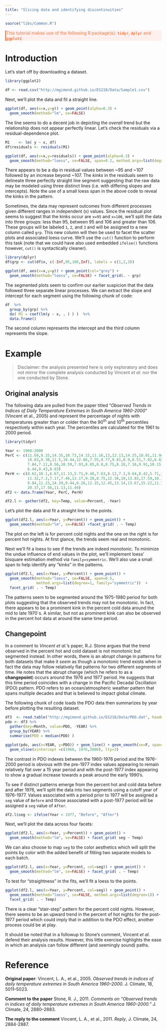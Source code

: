 ```yaml
---
title: "Slicing data and identifying discontinuities"
---
```


```r
source("libs/Common.R")
```

<div style="color:#ff7535; background-color:#fff0ee ;	border-left-style: solid">
This tutorial makes use of the following R package(s): **`tidyr`**, **`dplyr`** and **`ggplot2`**.
</div>

# Introduction

Let's start off by downloading a dataset.

```r
library(ggplot2)

df <- read.csv("http://mgimond.github.io/ES218/Data/Sample1.csv")
```

Next, we'll plot the data and fit a straight line.

```r
ggplot(df, aes(x=x,y=y)) + geom_point(alpha=0.3) +
  geom_smooth(method="lm", se=FALSE)
```

The line seems to do a decent job in depicting the *overall* trend but the relationship does not appear perfectly linear. Let's check the residuals via a residual-dependence plot.

```r
M1    <- lm( y ~ x, df)
df$residuals <- residuals(M1)

ggplot(df, aes(x=x,y=residuals)) + geom_point(alpha=0.3) +
  geom_smooth(method="loess", se=FALSE, span=0.2, method.args=list(degree=1))
```

There appears to be a dip in residual values between ~95 and ~107 followed by an increase beyond ~107. The *kinks* in the residuals seem to delineate three perfectly straight line segment suggesting that the raw data may be modeled using three distinct lines (i.e. with differing slopes and intercepts). Note the use of a small loess span in the above code to reveal the kinks in the pattern.

Sometimes, the data may represent outcomes from different processes given different ranges in independent (x) values. Since the residual plot seems to suggest that the kinks occur are `x=95` and `x=106`, we'll split the data into three groups: less than 95, between 95 and 106 and greater than 106. These groups will be labeled `1`, `2`, and `3` and will be assigned to a new column called `grp`. This new column will then be used to facet the scatter plots and associated loess curve. We'll use the `cut()` function to perform this task (note that we could have also used embedded `ifelse()` functions however, `cut()` is syntactically cleaner).


```r
library(dplyr)
df$grp <- cut(df$x, c(-Inf,95,106,Inf), labels = c(1,2,3))

ggplot(df, aes(x=x,y=y)) + geom_point(col="grey") +
  geom_smooth(method="loess", se=FALSE) + facet_grid(. ~ grp)
```

The segmented plots seem to confirm our earlier suspicion that the data followed three separate linear processes. We can extract the slope and intercept for each segment using the following chunk of code:

```r
df  %>% 
  group_by(grp) %>% 
  do( M1 = coef(lm(y ~ x, . ) ) )  %>%
  data.frame()
```

The second column represents the intercept and the third column represents the slope.

# Example

> Disclaimer: the analysis presented here is only exploratory and does not mirror the complete analysis conducted by Vincent *et al.* nor the one conducted by Stone.

## Original analysis

The following data are pulled from the paper titled "*Observed Trends in Indices of Daily Temperature Extremes in South America 1960-2000*" (Vincent et al., 2005) and represent the percentage of nights with temperatures greater than or colder than the 90^th^ and 10^th^ percentiles respectively within each year. The percentiles are calculated for the 1961 to 2000 period.



```r
library(tidyr)

Year <- 1960:2000
PerC <- c(11.69,9.33,14.35,10.73,14.15,11.16,13,12.13,14.25,10.01,11.94,14.35,
          10.83,9.38,11.5,10.44,12.66,7.55,9.77,9.81,8.9,8.51,7.02,6.83,9.67,
          7.84,7.11,8.56,10.59,7.93,8.85,8.8,8.75,8.18,7.16,9.91,10.15,6.58,
          6.44,9.43,8.03)
PerH <- c(8.62,10.1,6.67,11.13,5.71,9.48,7.63,8.12,7.2,9.64,8.42,5.71,11.72,
          11.32,7.2,7.17,7.46,13.17,9.28,8.75,12.38,10,13.83,17.59,10.14,
          9.84,11.23,14.39,9.44,8.26,12.15,12.45,13.14,13.67,15.22,11.79,11.16,
          20.37,17.56,11.13,11.49)
df2 <- data.frame(Year, PerC, PerH)

df2.l <- gather(df2, key=Temp, value=Percent, -Year)
```

Let's plot the data and fit a straight line to the points.

```r
ggplot(df2.l, aes(x=Year, y=Percent)) + geom_point() +
  geom_smooth(method="lm", se=FALSE) +facet_grid( . ~ Temp)
```

The plot on the left is for percent cold nights and the one on the right is for percent hot nights. At first glance, the trends seem real and monotonic. 

Next we'll fit a loess to see if the trends are indeed monotonic. To minimize the undue influence of end values in the plot, we'll implement loess' bisquare estimation method via `family=symmetric`. We'll also use a small span to help identify any "kinks" in the patterns.

```r
ggplot(df2.l, aes(x=Year, y=Percent)) + geom_point() +
  geom_smooth(method="loess", se=FALSE, span=0.5, 
              method.args=list(degree=1, family="symmetric"))  + 
  facet_grid( . ~ Temp)
```

The patterns seem to be segmented around the 1975-1980 period for both plots suggesting that the observed trends may not be monotonic. In fact, there appears to be a prominent kink in the percent cold data around the mid to late 1970`s. A similar, but not as prominent kink can also be observed in the percent hot data at around the same time period.

## Changepoint

In a comment to *Vincent et al.*'s paper, R.J. Stone argues that the trend observed in the percent hot and cold dataset is not monotonic but segmented instead. In other words, there is an abrupt change in patterns for both datasets that make it *seem* as though a monotonic trend exists when in fact the data may follow relatively flat patterns for two different segments of time. He notes that the abrupt change (which he refers to as a **changepoint**) occurs around the 1976 and 1977 period. He suggests that this time period coincides with a change in the Pacific Decadal Oscillation (PDO)  pattern. PDO refers to an ocean/atmospheric weather pattern that spans multiple decades and that is believed to impact global climate. 

The following chunk of code loads the PDO data then summarizes by year before plotting the resulting dataset.

```r
df3  <- read.table("http://mgimond.github.io/ES218/Data/PDO.dat", header=TRUE, na.strings = "-9999")
pdo <- df3 %>%
  gather(key=Month, value=PDO, -YEAR) %>%
  group_by(YEAR) %>%
  summarise(PDO = median(PDO) )

ggplot(pdo, aes(x=YEAR, y=PDO)) + geom_line() + geom_smooth(se=F, span=1/4) +
  geom_vline(xintercept =c(1960, 1976,2000), lty=3)
```

The contrast in PDO indexes between the 1960-1976 period and the 1976-2000 period is obvious with the pre-1977 index values appearing to remain relatively flat over a 15 year period and with the post-1977 index appearing to show a gradual increase towards a peak around the early 1990's.

To see if distinct patterns emerge from the percent hot and cold data before and after 1976, we'll split the data into two segments using a cutoff year of 1976-1977. Values associated with a period prior to 1977 will be assigned a `seg` value of `Before` and those associated with a post-1977 period will be assigned a `seg` value of `After`.

```r
df2.l$seg <- ifelse(Year < 1977, "Before", "After")
```

Next, we'll plot the data across four facets:

```r
ggplot(df2.l, aes(x=Year, y=Percent)) + geom_point() +
  geom_smooth(method="lm", se=FALSE) + facet_grid( seg ~ Temp)
```
 
We can also choose to map `seg` to the color aesthetics which will split the points by color with the added benefit of fitting two separate models to each batch.

```r
ggplot(df2.l, aes(x=Year, y=Percent, col=seg)) + geom_point() +
  geom_smooth(method="lm", se=FALSE) + facet_grid( . ~ Temp)
```
 
To test for "straightness" in the fits, we'll fit a loess to the points.

```r
ggplot(df2.l, aes(x=Year, y=Percent, col=seg)) + geom_point() +
  geom_smooth(method="loess", se=FALSE, method.args=list(degree=1)) + 
  facet_grid( . ~ Temp)
```


There is a clear "stair-step" pattern for the percent cold nights. However, there seems to be an upward trend in the percent of hot nights for the post-1977 period which could imply that in addition to the PDO effect, another process could be at play.

It should be noted that in a followup to Stone's comment, Vincent *et al.* defend their analysis results. However, this little exercise highlights the ease in which an analysis can follow different (and seemingly sound) paths. 

# Reference

**Original paper**: Vincent, L. A., et al., 2005. *Observed trends in indices of daily temperature extremes in South America 1960–2000.* J. Climate, 18, 5011–5023.

**Comment to the paper** Stone, R. J., 2011. *Comments on "Observed trends in indices of daily temperature extremes in South America 1960–2000."* J. Climate, 24, 2880–2883.

**The reply to the comment**  Vincent, L. A., et al., 2011. *Reply*, J. Climate, 24, 2884-2887.



